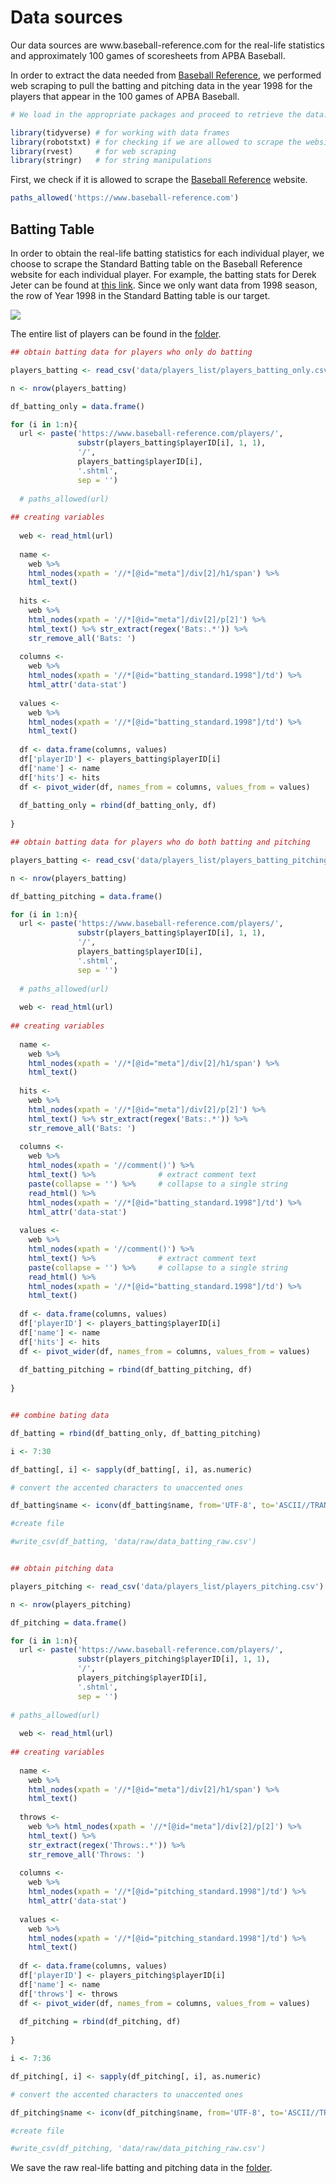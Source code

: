 # Data sources

Our data sources are www.baseball-reference.com for the real-life statistics and approximately 100 games of scoresheets from APBA Baseball.

In order to extract the data needed from [Baseball Reference](https://www.baseball-reference.com), we performed web scraping to pull the batting and pitching data in the year 1998 for the players that appear in the 100 games of APBA Baseball.

```r

# We load in the appropriate packages and proceed to retrieve the data.

library(tidyverse) # for working with data frames
library(robotstxt) # for checking if we are allowed to scrape the website
library(rvest)     # for web scraping
library(stringr)   # for string manipulations
```

First, we check if it is allowed to scrape the [Baseball Reference](https://www.baseball-reference.com) website.

```r
paths_allowed('https://www.baseball-reference.com')
```

## Batting Table

In order to obtain the real-life batting statistics for each individual player, we choose to scrape the Standard Batting table on the Baseball Reference website for each individual player. For example, the batting stats for Derek Jeter can be found at [this link](https://www.baseball-reference.com/players/j/jeterde01.shtml). Since we only want data from 1998 season, the row of Year 1998 in the Standard Batting table is our target.

![](data/screenshot/jeterde01_batting.png)

The entire list of players can be found in the [folder](https://github.com/zichenghuang/baseball-board-game/tree/main/data/players_list). 

```r

## obtain batting data for players who only do batting

players_batting <- read_csv('data/players_list/players_batting_only.csv')

n <- nrow(players_batting)

df_batting_only = data.frame()

for (i in 1:n){
  url <- paste('https://www.baseball-reference.com/players/',
               substr(players_batting$playerID[i], 1, 1),
               '/',
               players_batting$playerID[i],
               '.shtml',
               sep = '')
  
  # paths_allowed(url)
  
## creating variables  
  
  web <- read_html(url)
  
  name <- 
    web %>% 
    html_nodes(xpath = '//*[@id="meta"]/div[2]/h1/span') %>% 
    html_text()
  
  hits <- 
    web %>% 
    html_nodes(xpath = '//*[@id="meta"]/div[2]/p[2]') %>% 
    html_text() %>% str_extract(regex('Bats:.*')) %>% 
    str_remove_all('Bats: ')
  
  columns <- 
    web %>% 
    html_nodes(xpath = '//*[@id="batting_standard.1998"]/td') %>% 
    html_attr('data-stat')
  
  values <- 
    web %>% 
    html_nodes(xpath = '//*[@id="batting_standard.1998"]/td') %>% 
    html_text()
  
  df <- data.frame(columns, values)
  df['playerID'] <- players_batting$playerID[i]
  df['name'] <- name
  df['hits'] <- hits
  df <- pivot_wider(df, names_from = columns, values_from = values)
  
  df_batting_only = rbind(df_batting_only, df)
  
}

## obtain batting data for players who do both batting and pitching

players_batting <- read_csv('data/players_list/players_batting_pitching.csv')

n <- nrow(players_batting)

df_batting_pitching = data.frame()

for (i in 1:n){
  url <- paste('https://www.baseball-reference.com/players/',
               substr(players_batting$playerID[i], 1, 1),
               '/',
               players_batting$playerID[i],
               '.shtml',
               sep = '')
  
  # paths_allowed(url)
  
  web <- read_html(url)
  
## creating variables  
  
  name <- 
    web %>% 
    html_nodes(xpath = '//*[@id="meta"]/div[2]/h1/span') %>% 
    html_text()
  
  hits <- 
    web %>% 
    html_nodes(xpath = '//*[@id="meta"]/div[2]/p[2]') %>% 
    html_text() %>% str_extract(regex('Bats:.*')) %>% 
    str_remove_all('Bats: ')
  
  columns <- 
    web %>% 
    html_nodes(xpath = '//comment()') %>% 
    html_text() %>%              # extract comment text
    paste(collapse = '') %>%     # collapse to a single string
    read_html() %>% 
    html_nodes(xpath = '//*[@id="batting_standard.1998"]/td') %>% 
    html_attr('data-stat')
  
  values <- 
    web %>% 
    html_nodes(xpath = '//comment()') %>% 
    html_text() %>%              # extract comment text
    paste(collapse = '') %>%     # collapse to a single string
    read_html() %>% 
    html_nodes(xpath = '//*[@id="batting_standard.1998"]/td') %>% 
    html_text()
  
  df <- data.frame(columns, values)
  df['playerID'] <- players_batting$playerID[i]
  df['name'] <- name
  df['hits'] <- hits
  df <- pivot_wider(df, names_from = columns, values_from = values)
  
  df_batting_pitching = rbind(df_batting_pitching, df)
  
}


## combine bating data

df_batting = rbind(df_batting_only, df_batting_pitching)

i <- 7:30

df_batting[, i] <- sapply(df_batting[, i], as.numeric)

# convert the accented characters to unaccented ones

df_batting$name <- iconv(df_batting$name, from='UTF-8', to='ASCII//TRANSLIT')

#create file

#write_csv(df_batting, 'data/raw/data_batting_raw.csv')


## obtain pitching data

players_pitching <- read_csv('data/players_list/players_pitching.csv')

n <- nrow(players_pitching)

df_pitching = data.frame()

for (i in 1:n){
  url <- paste('https://www.baseball-reference.com/players/',
               substr(players_pitching$playerID[i], 1, 1),
               '/',
               players_pitching$playerID[i],
               '.shtml',
               sep = '')
  
# paths_allowed(url)
  
  web <- read_html(url)
 
## creating variables  
   
  name <- 
    web %>% 
    html_nodes(xpath = '//*[@id="meta"]/div[2]/h1/span') %>% 
    html_text()
  
  throws <- 
    web %>% html_nodes(xpath = '//*[@id="meta"]/div[2]/p[2]') %>% 
    html_text() %>% 
    str_extract(regex('Throws:.*')) %>% 
    str_remove_all('Throws: ')
  
  columns <- 
    web %>% 
    html_nodes(xpath = '//*[@id="pitching_standard.1998"]/td') %>% 
    html_attr('data-stat')
  
  values <- 
    web %>% 
    html_nodes(xpath = '//*[@id="pitching_standard.1998"]/td') %>% 
    html_text()
  
  df <- data.frame(columns, values)
  df['playerID'] <- players_pitching$playerID[i]
  df['name'] <- name
  df['throws'] <- throws
  df <- pivot_wider(df, names_from = columns, values_from = values)
  
  df_pitching = rbind(df_pitching, df)
  
}

i <- 7:36

df_pitching[, i] <- sapply(df_pitching[, i], as.numeric)

# convert the accented characters to unaccented ones

df_pitching$name <- iconv(df_pitching$name, from='UTF-8', to='ASCII//TRANSLIT')

#create file

#write_csv(df_pitching, 'data/raw/data_pitching_raw.csv')

```

We save the raw real-life batting and pitching data in the [folder](https://github.com/zichenghuang/baseball-board-game/tree/main/data/raw).


